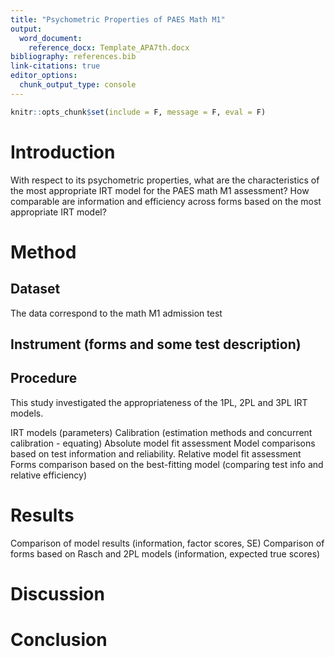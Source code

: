 ```yaml
---
title: "Psychometric Properties of PAES Math M1"
output:
  word_document:
    reference_docx: Template_APA7th.docx
bibliography: references.bib
link-citations: true
editor_options: 
  chunk_output_type: console
---
```


```r
knitr::opts_chunk$set(include = F, message = F, eval = F)
```

# Introduction

With respect to its psychometric properties, what are the characteristics of the most appropriate IRT model for the PAES math M1 assessment? How comparable are information and efficiency across forms based on the most appropriate IRT model?

# Method

## Dataset

The data correspond to the math M1 admission test

## Instrument (forms and some test description)

## Procedure
This study investigated the appropriateness of the 1PL, 2PL and 3PL IRT models.

IRT models (parameters)
Calibration (estimation methods and concurrent calibration - equating)
Absolute model fit assessment
Model comparisons based on test information and reliability. Relative model fit assessment
Forms comparison based on the best-fitting model (comparing test info and relative efficiency)

# Results

Comparison of model results (information, factor scores, SE)
Comparison of forms based on Rasch and 2PL models (information, expected true scores)

# Discussion

# Conclusion
